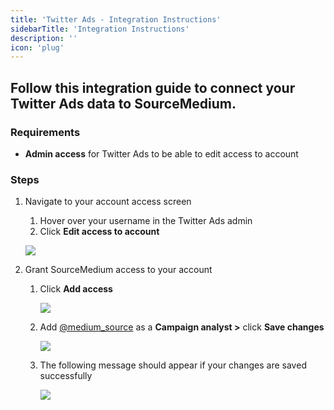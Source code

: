```yaml
---
title: 'Twitter Ads - Integration Instructions'
sidebarTitle: 'Integration Instructions'
description: ''
icon: 'plug'
---
```


## Follow this integration guide to connect your Twitter Ads data to SourceMedium.

### Requirements

- **Admin access** for Twitter Ads to be able to edit access to account

### Steps

1. Navigate to your account access screen
    1. Hover over your username in the Twitter Ads admin
    2. Click **Edit access to account**
    
    ![](/images/article-imgs/twitter-integration/Untitled.png)
    
2. Grant SourceMedium access to your account
    1. Click **Add access**
        
        ![](/images/article-imgs/twitter-integration/Untitled1.png)
        
    2. Add [@medium_source](http://twitter.com/medium_source) as a **Campaign analyst >** click **Save changes**
        
        ![](/images/article-imgs/twitter-integration/Untitled2.png)
        
    3. The following message should appear if your changes are saved successfully
        
        ![](/images/article-imgs/twitter-integration/Untitled3.png)